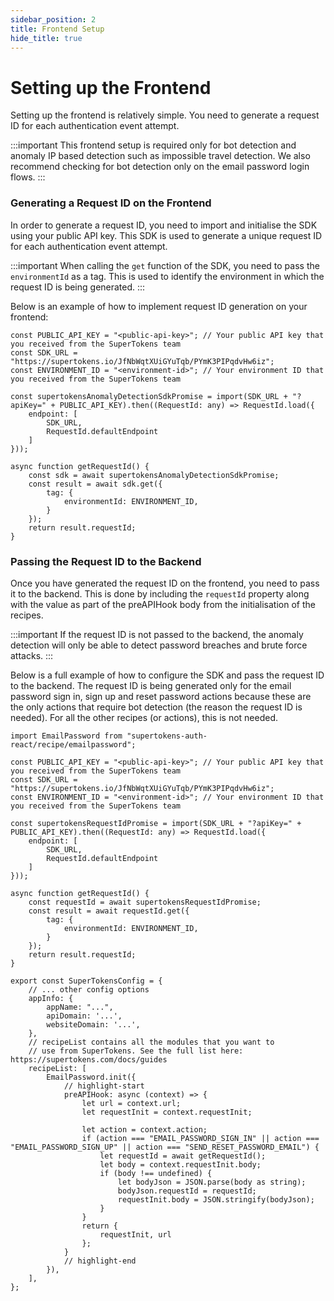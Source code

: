 ```yaml
---
sidebar_position: 2
title: Frontend Setup
hide_title: true
---
```


# Setting up the Frontend

Setting up the frontend is relatively simple. You need to generate a request ID for each authentication event attempt. 

:::important
This frontend setup is required only for bot detection and anomaly IP based detection such as impossible travel detection. We also recommend checking for bot detection only on the email password login flows. 
:::

### Generating a Request ID on the Frontend

In order to generate a request ID, you need to import and initialise the SDK using your public API key. This SDK is used to generate a unique request ID for each authentication event attempt.

:::important
When calling the `get` function of the SDK, you need to pass the `environmentId` as a tag. This is used to identify the environment in which the request ID is being generated.
:::

Below is an example of how to implement request ID generation on your frontend:


```tsx
const PUBLIC_API_KEY = "<public-api-key>"; // Your public API key that you received from the SuperTokens team
const SDK_URL = "https://supertokens.io/JfNbWqtXUiGYuTqb/PYmK3PIPqdvHw6iz";
const ENVIRONMENT_ID = "<environment-id>"; // Your environment ID that you received from the SuperTokens team

const supertokensAnomalyDetectionSdkPromise = import(SDK_URL + "?apiKey=" + PUBLIC_API_KEY).then((RequestId: any) => RequestId.load({
    endpoint: [
        SDK_URL,
        RequestId.defaultEndpoint
    ]
}));

async function getRequestId() {
    const sdk = await supertokensAnomalyDetectionSdkPromise;
    const result = await sdk.get({
        tag: {
            environmentId: ENVIRONMENT_ID,
        }
    });
    return result.requestId;
}
```

### Passing the Request ID to the Backend

Once you have generated the request ID on the frontend, you need to pass it to the backend. This is done by including the `requestId` property along with the value as part of the preAPIHook body from the initialisation of the recipes.

:::important
If the request ID is not passed to the backend, the anomaly detection will only be able to detect password breaches and brute force attacks.
:::

Below is a full example of how to configure the SDK and pass the request ID to the backend. The request ID is being generated only for the email password sign in, sign up and reset password actions because these are the only actions that require bot detection (the reason the request ID is needed). For all the other recipes (or actions), this is not needed.
```tsx
import EmailPassword from "supertokens-auth-react/recipe/emailpassword";

const PUBLIC_API_KEY = "<public-api-key>"; // Your public API key that you received from the SuperTokens team
const SDK_URL = "https://supertokens.io/JfNbWqtXUiGYuTqb/PYmK3PIPqdvHw6iz";
const ENVIRONMENT_ID = "<environment-id>"; // Your environment ID that you received from the SuperTokens team

const supertokensRequestIdPromise = import(SDK_URL + "?apiKey=" + PUBLIC_API_KEY).then((RequestId: any) => RequestId.load({
    endpoint: [
        SDK_URL,
        RequestId.defaultEndpoint
    ]
}));

async function getRequestId() {
    const requestId = await supertokensRequestIdPromise;
    const result = await requestId.get({
        tag: {
            environmentId: ENVIRONMENT_ID,
        }
    });
    return result.requestId;
}

export const SuperTokensConfig = {
    // ... other config options
    appInfo: {
        appName: "...",
        apiDomain: '...',
        websiteDomain: '...',
    },
    // recipeList contains all the modules that you want to
    // use from SuperTokens. See the full list here: https://supertokens.com/docs/guides
    recipeList: [
        EmailPassword.init({
            // highlight-start
            preAPIHook: async (context) => {
                let url = context.url;
                let requestInit = context.requestInit;

                let action = context.action;
                if (action === "EMAIL_PASSWORD_SIGN_IN" || action === "EMAIL_PASSWORD_SIGN_UP" || action === "SEND_RESET_PASSWORD_EMAIL") {
                    let requestId = await getRequestId();
                    let body = context.requestInit.body;
                    if (body !== undefined) {
                        let bodyJson = JSON.parse(body as string);
                        bodyJson.requestId = requestId;
                        requestInit.body = JSON.stringify(bodyJson);
                    }
                }
                return {
                    requestInit, url
                };
            }
            // highlight-end
        }),
    ],
};
```